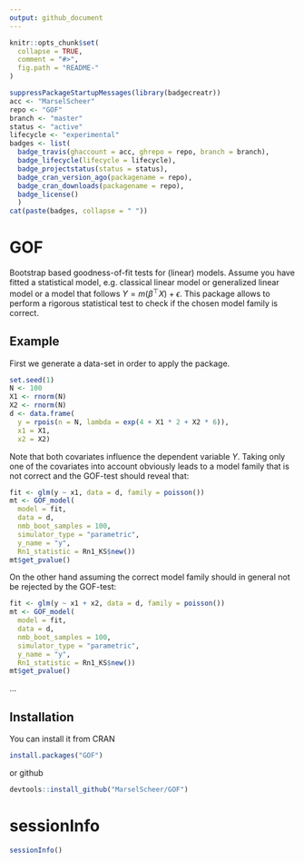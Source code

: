 ```yaml
---
output: github_document
---
```


<!-- README.md is generated from README.Rmd. Please edit that file -->

```r
knitr::opts_chunk$set(
  collapse = TRUE,
  comment = "#>",
  fig.path = "README-"
)
```


```r
suppressPackageStartupMessages(library(badgecreatr))
acc <- "MarselScheer"
repo <- "GOF"
branch <- "master"
status <- "active"
lifecycle <- "experimental"
badges <- list(
  badge_travis(ghaccount = acc, ghrepo = repo, branch = branch),
  badge_lifecycle(lifecycle = lifecycle),
  badge_projectstatus(status = status),
  badge_cran_version_ago(packagename = repo),
  badge_cran_downloads(packagename = repo),
  badge_license()
  )
cat(paste(badges, collapse = " "))
```


# GOF

Bootstrap based goodness-of-fit tests for (linear) models. 
Assume you have fitted a statistical model, e.g. classical linear
model or generalized linear model or a model that follows
$Y = m(\beta^\top X) + \epsilon$. This package allows to perform
a rigorous statistical test to check if the chosen model family is correct.
    
## Example 

First we generate a data-set in order to apply the package. 

```r
set.seed(1)
N <- 100
X1 <- rnorm(N)
X2 <- rnorm(N)
d <- data.frame(
  y = rpois(n = N, lambda = exp(4 + X1 * 2 + X2 * 6)),
  x1 = X1,
  x2 = X2)
```
Note that both covariates influence the dependent variable $Y$. Taking
only one of the covariates into account obviously leads to a model family
that is not correct and the GOF-test should reveal that:

```r
fit <- glm(y ~ x1, data = d, family = poisson())
mt <- GOF_model(
  model = fit,
  data = d,
  nmb_boot_samples = 100,
  simulator_type = "parametric",
  y_name = "y",
  Rn1_statistic = Rn1_KS$new())
mt$get_pvalue()
```

On the other hand assuming the correct model family should in general not
be rejected by the GOF-test:

```r
fit <- glm(y ~ x1 + x2, data = d, family = poisson())
mt <- GOF_model(
  model = fit,
  data = d,
  nmb_boot_samples = 100,
  simulator_type = "parametric",
  y_name = "y",
  Rn1_statistic = Rn1_KS$new())
mt$get_pvalue()
```

...

## Installation

You can install it from CRAN

```r
install.packages("GOF")
```

or github

```r
devtools::install_github("MarselScheer/GOF")
```

# sessionInfo

```r
sessionInfo()
```
